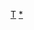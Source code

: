 {{asbox
|image=Flag of Trinidad and Tobago.svg
|category=千里達及托巴哥小作品
|subject=與-{zh-tw:[[千里達及托巴哥]];zh:hk:[[千里達及多巴哥]];zh-cn:[[特立尼达和多巴哥]];}-相關的
|name=Template:Trinidad_and_Tobago-stub
}}<noinclude>
[[Category:美洲小作品模板|T]]
[[Category:千里達及托巴哥小作品|*]]
</noinclude>